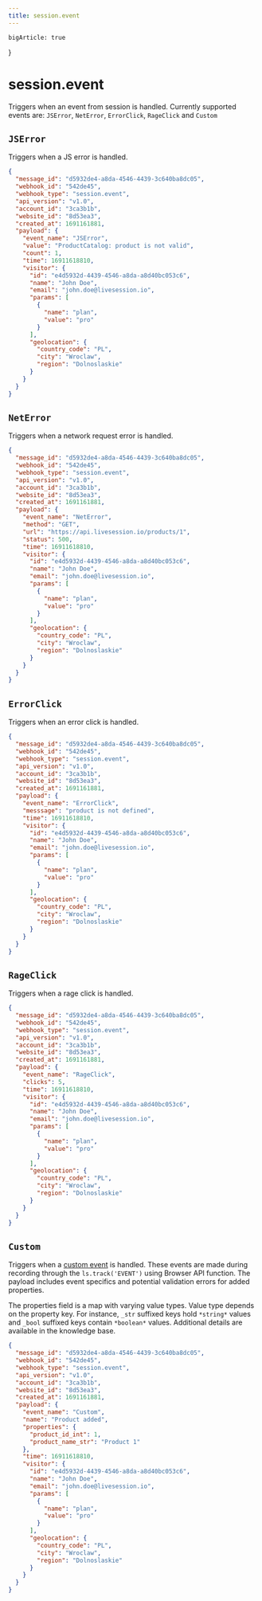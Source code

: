 ```yaml
---
title: session.event
---
```

    bigArticle: true
}

# session.event

Triggers when an event from session is handled. Currently supported events are:
`JSError`, `NetError`, `ErrorClick`, `RageClick` and `Custom`

## `JSError`
Triggers when a JS error is handled.

```json Example JSError payload
{
  "message_id": "d5932de4-a8da-4546-4439-3c640ba8dc05",
  "webhook_id": "542de45",
  "webhook_type": "session.event",
  "api_version": "v1.0",
  "account_id": "3ca3b1b",
  "website_id": "8d53ea3",
  "created_at": 1691161881,
  "payload": {
    "event_name": "JSError",
    "value": "ProductCatalog: product is not valid",
    "count": 1,
    "time": 16911618810,
    "visitor": {
      "id": "e4d5932d-4439-4546-a8da-a8d40bc053c6",
      "name": "John Doe",
      "email": "john.doe@livesession.io",
      "params": [
        {
          "name": "plan",
          "value": "pro"
        }
      ],
      "geolocation": {
        "country_code": "PL",
        "city": "Wroclaw",
        "region": "Dolnoslaskie"
      }
    }
  }
}
```

## `NetError`
Triggers when a network request error is handled.

```json Example NetError payload
{
  "message_id": "d5932de4-a8da-4546-4439-3c640ba8dc05",
  "webhook_id": "542de45",
  "webhook_type": "session.event",
  "api_version": "v1.0",
  "account_id": "3ca3b1b",
  "website_id": "8d53ea3",
  "created_at": 1691161881,
  "payload": {
    "event_name": "NetError",
    "method": "GET",
    "url": "https://api.livesession.io/products/1",
    "status": 500,
    "time": 16911618810,
    "visitor": {
      "id": "e4d5932d-4439-4546-a8da-a8d40bc053c6",
      "name": "John Doe",
      "email": "john.doe@livesession.io",
      "params": [
        {
          "name": "plan",
          "value": "pro"
        }
      ],
      "geolocation": {
        "country_code": "PL",
        "city": "Wroclaw",
        "region": "Dolnoslaskie"
      }
    }
  }
}
```
## `ErrorClick`
Triggers when an error click is handled.

```json Example ErrorClick payload
{
  "message_id": "d5932de4-a8da-4546-4439-3c640ba8dc05",
  "webhook_id": "542de45",
  "webhook_type": "session.event",
  "api_version": "v1.0",
  "account_id": "3ca3b1b",
  "website_id": "8d53ea3",
  "created_at": 1691161881,
  "payload": {
    "event_name": "ErrorClick",
    "messsage": "product is not defined",
    "time": 16911618810,
    "visitor": {
      "id": "e4d5932d-4439-4546-a8da-a8d40bc053c6",
      "name": "John Doe",
      "email": "john.doe@livesession.io",
      "params": [
        {
          "name": "plan",
          "value": "pro"
        }
      ],
      "geolocation": {
        "country_code": "PL",
        "city": "Wroclaw",
        "region": "Dolnoslaskie"
      }
    }
  }
}
```

## `RageClick`
Triggers when a rage click is handled.

```json exmple RageClick payload
{
  "message_id": "d5932de4-a8da-4546-4439-3c640ba8dc05",
  "webhook_id": "542de45",
  "webhook_type": "session.event",
  "api_version": "v1.0",
  "account_id": "3ca3b1b",
  "website_id": "8d53ea3",
  "created_at": 1691161881,
  "payload": {
    "event_name": "RageClick",
    "clicks": 5,
    "time": 16911618810,
    "visitor": {
      "id": "e4d5932d-4439-4546-a8da-a8d40bc053c6",
      "name": "John Doe",
      "email": "john.doe@livesession.io",
      "params": [
        {
          "name": "plan",
          "value": "pro"
        }
      ],
      "geolocation": {
        "country_code": "PL",
        "city": "Wroclaw",
        "region": "Dolnoslaskie"
      }
    }
  }
}
```

## `Custom`
Triggers when a [custom event](https://help.livesession.io/en/articles/8496404-custom-events) is handled.
These events are made during recording through the `ls.track('EVENT')` using Browser API function.
The payload includes event specifics and potential validation errors for added properties.

The properties field is a map with varying value types.
Value type depends on the property key. For instance, `_str` suffixed keys hold `*string*` values and `_bool` suffixed keys contain `*boolean*` values.
Additional details are available in the knowledge base.

```json Example Custom paylod
{
  "message_id": "d5932de4-a8da-4546-4439-3c640ba8dc05",
  "webhook_id": "542de45",
  "webhook_type": "session.event",
  "api_version": "v1.0",
  "account_id": "3ca3b1b",
  "website_id": "8d53ea3",
  "created_at": 1691161881,
  "payload": {
    "event_name": "Custom",
    "name": "Product added",
    "properties": {
      "product_id_int": 1,
      "product_name_str": "Product 1"
    },
    "time": 16911618810,
    "visitor": {
      "id": "e4d5932d-4439-4546-a8da-a8d40bc053c6",
      "name": "John Doe",
      "email": "john.doe@livesession.io",
      "params": [
        {
          "name": "plan",
          "value": "pro"
        }
      ],
      "geolocation": {
        "country_code": "PL",
        "city": "Wroclaw",
        "region": "Dolnoslaskie"
      }
    }
  }
}
```